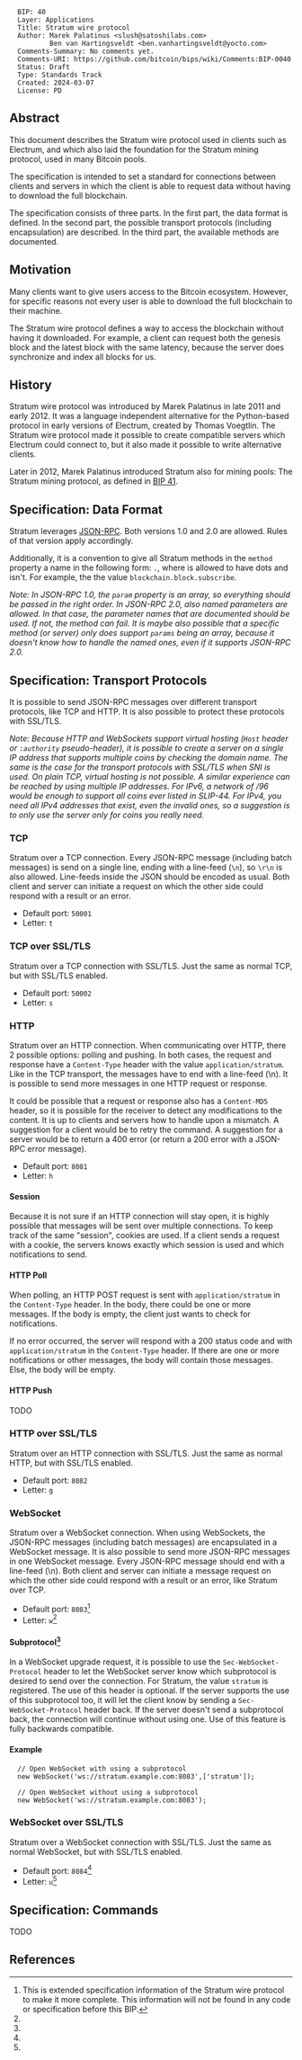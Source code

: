 <pre>
  BIP: 40
  Layer: Applications
  Title: Stratum wire protocol
  Author: Marek Palatinus <slush@satoshilabs.com>
          Ben van Hartingsveldt <ben.vanhartingsveldt@yocto.com>
  Comments-Summary: No comments yet.
  Comments-URI: https://github.com/bitcoin/bips/wiki/Comments:BIP-0040
  Status: Draft
  Type: Standards Track
  Created: 2024-03-07
  License: PD
</pre>

==Abstract==

This document describes the Stratum wire protocol used in clients such as Electrum, and which also laid the foundation for the Stratum mining protocol, used in many Bitcoin pools.

The specification is intended to set a standard for connections between clients and servers in which the client is able to request data without having to download the full blockchain.

The specification consists of three parts. In the first part, the data format is defined. In the second part, the possible transport protocols (including encapsulation) are described. In the third part, the available methods are documented.

==Motivation==

Many clients want to give users access to the Bitcoin ecosystem. However, for specific reasons not every user is able to download the full blockchain to their machine.

The Stratum wire protocol defines a way to access the blockchain without having it downloaded. For example, a client can request both the genesis block and the latest block with the same latency, because the server does synchronize and index all blocks for us.

==History==

Stratum wire protocol was introduced by Marek Palatinus in late 2011 and early 2012. It was a language independent alternative for the Python-based protocol in early versions of Electrum, created by Thomas Voegtlin. The Stratum wire protocol made it possible to create compatible servers which Electrum could connect to, but it also made it possible to write alternative clients.

Later in 2012, Marek Palatinus introduced Stratum also for mining pools: The Stratum mining protocol, as defined in [[bip-0041.mediawiki|BIP 41]].

==Specification: Data Format==

Stratum leverages [https://www.jsonrpc.org/ JSON-RPC]. Both versions 1.0 and 2.0 are allowed. Rules of that version apply accordingly.

Additionally, it is a convention to give all Stratum methods in the <code>method</code> property a name in the following form: <code><service>.<method></code>, where <code><service></code> is allowed to have dots and <code><method></code> isn't. For example, the the value <code>blockchain.block.subscribe</code>.

''Note: In JSON-RPC 1.0, the <code>param</code> property is an array, so everything should be passed in the right order. In JSON-RPC 2.0, also named parameters are allowed. In that case, the parameter names that are documented should be used. If not, the method can fail. It is maybe also possible that a specific method (or server) only does support <code>params</code> being an array, because it doesn't know how to handle the named ones, even if it supports JSON-RPC 2.0.''

==Specification: Transport Protocols==

It is possible to send JSON-RPC messages over different transport protocols, like TCP and HTTP. It is also possible to protect these protocols with SSL/TLS.

''Note: Because HTTP and WebSockets support virtual hosting (<code>Host</code> header or <code>:authority</code> pseudo-header), it is possible to create a server on a single IP address that supports multiple coins by checking the domain name. The same is the case for the transport protocols with SSL/TLS when SNI is used. On plain TCP, virtual hosting is not possible. A similar experience can be reached by using multiple IP addresses. For IPv6, a network of /96 would be enough to support all coins ever listed in SLIP-44. For IPv4, you need all IPv4 addresses that exist, even the invalid ones, so a suggestion is to only use the server only for coins you really need.''

===TCP===

Stratum over a TCP connection. Every JSON-RPC message (including batch messages) is send on a single line, ending with a line-feed (<code>\n</code>), so <code>\r\n</code> is also allowed. Line-feeds inside the JSON should be encoded as usual. Both client and server can initiate a request on which the other side could respond with a result or an error.

* Default port: <code>50001</code>
* Letter: <code>t</code>

===TCP over SSL/TLS===

Stratum over a TCP connection with SSL/TLS. Just the same as normal TCP, but with SSL/TLS enabled.

* Default port: <code>50002</code>
* Letter: <code>s</code>

===HTTP===

Stratum over an HTTP connection. When communicating over HTTP, there 2 possible options: polling and pushing. In both cases, the request and response have a <code>Content-Type</code> header with the value <code>application/stratum</code>. Like in the TCP transport, the messages have to end with a line-feed (\n). It is possible to send more messages in one HTTP request or response.

It could be possible that a request or response also has a <code>Content-MD5</code> header, so it is possible for the receiver to detect any modifications to the content. It is up to clients and servers how to handle upon a mismatch. A suggestion for a client would be to retry the command. A suggestion for a server would be to return a 400 error (or return a 200 error with a JSON-RPC error message).

* Default port: <code>8081</code>
* Letter: <code>h</code>

====Session====

Because it is not sure if an HTTP connection will stay open, it is highly possible that messages will be sent over multiple connections. To keep track of the same "session", cookies are used. If a client sends a request with a cookie, the servers knows exactly which session is used and which notifications to send.

====HTTP Poll====

When polling, an HTTP POST request is sent with <code>application/stratum</code> in the <code>Content-Type</code> header. In the body, there could be one or more messages. If the body is empty, the client just wants to check for notifications.

If no error occurred, the server will respond with a 200 status code and with <code>application/stratum</code> in the <code>Content-Type</code> header. If there are one or more notifications or other messages, the body will contain those messages. Else, the body will be empty.

====HTTP Push====

TODO

===HTTP over SSL/TLS===

Stratum over an HTTP connection with SSL/TLS. Just the same as normal HTTP, but with SSL/TLS enabled.

* Default port: <code>8082</code>
* Letter: <code>g</code>

===WebSocket===

Stratum over a WebSocket connection. When using WebSockets, the JSON-RPC messages (including batch messages) are encapsulated in a WebSocket message. It is also possible to send more JSON-RPC messages in one WebSocket message. Every JSON-RPC message should end with a line-feed (\n). Both client and server can initiate a message request on which the other side could respond with a result or an error, like Stratum over TCP.

* Default port: <code>8083</code><ref name="extended">This is extended specification information of the Stratum wire protocol to make it more complete. This information will not be found in any code or specification before this BIP.</ref>
* Letter: <code>w</code><ref name="extended"/>

====Subprotocol<ref name="extended"/>====

In a WebSocket upgrade request, it is possible to use the <code>Sec-WebSocket-Protocol</code> header to let the WebSocket server know which subprotocol is desired to send over the connection. For Stratum, the value <code>stratum</code> is registered. The use of this header is optional. If the server supports the use of this subprotocol too, it will let the client know by sending a <code>Sec-WebSocket-Protocol</code> header back. If the server doesn't send a subprotocol back, the connection will continue without using one. Use of this feature is fully backwards compatible.

====Example====

<pre>
  // Open WebSocket with using a subprotocol
  new WebSocket('ws://stratum.example.com:8083',['stratum']);

  // Open WebSocket without using a subprotocol
  new WebSocket('ws://stratum.example.com:8083');
</pre>

===WebSocket over SSL/TLS===

Stratum over a WebSocket connection with SSL/TLS. Just the same as normal WebSocket, but with SSL/TLS enabled.

* Default port: <code>8084</code><ref name="extended"/>
* Letter: <code>u</code><ref name="extended"/>

==Specification: Commands==

TODO

==References==
<references/>
